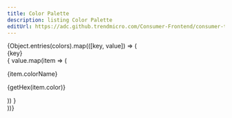 ```yaml
---
title: Color Palette
description: listing Color Palette
editUrl: https://adc.github.trendmicro.com/Consumer-Frontend/consumer-tonic-ui/blob/dev/astro/src/content/docs/intro/color.mdx
---
```



<main class="not-content">
  <div class="flex flex-wrap gap-4">
    {Object.entries(colors).map(([key, value]) => (
      <div class="flex flex-col w-[360px] mix-blend-difference">
        <div class={`text-2xl font-900 w-full p-3 uppercase bg-${value[0]?.colorName} ${ textColorSwitcher(value[0]?.hsl?.l) }`}>
          {key}
        </div>
        {
          value.map(item => (
            <div class={`flex w-full p-3 bg-${item.colorName} ${ textColorSwitcher(item?.hsl?.l) }`}>
              <p class="flex-1 m-0">{item.colorName}</p>
              <p class="m-0 text-right" style="max-width:50%">{getHex(item.color)}</p>
            </div>
          ))
        }
      </div>
    ))}
  </div>
</main>
